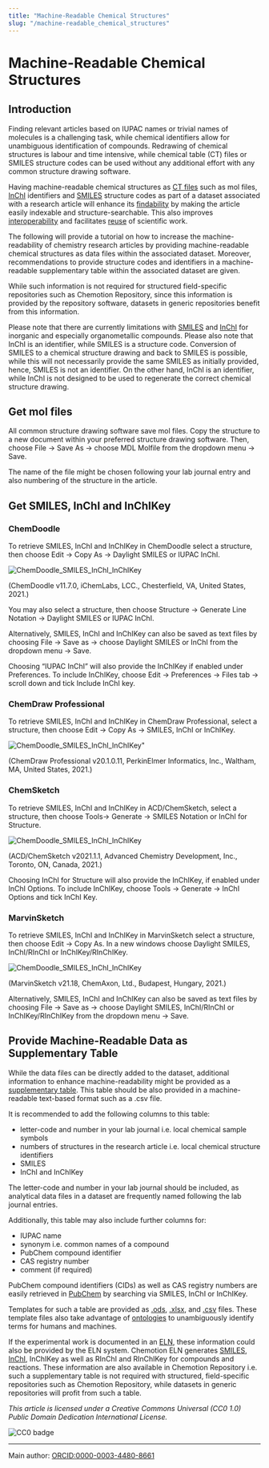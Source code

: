 ```yaml
---
title: "Machine-Readable Chemical Structures"
slug: "/machine-readable_chemical_structures"
---
```

 # Machine-Readable Chemical Structures



## Introduction

Finding relevant articles based on IUPAC names or trivial names of molecules is a challenging task, while chemical identifiers allow for unambiguous identification of compounds. Redrawing of chemical structures is labour and time intensive, while chemical table (CT) files or SMILES structure codes can be used without any additional effort with any common structure drawing software. 

Having machine-readable chemical structures as [CT files](/docs/ct_files) such as mol files, [InChI](/docs/inchi) identifiers and [SMILES](/docs/smiles) structure codes as part of a dataset associated with a research article will enhance its [findability](/docs/fair) by making the article easily indexable and structure-searchable. This also improves [interoperability](/docs/fair) and facilitates [reuse](/docs/fair) of scientific work.

The following will provide a tutorial on how to increase the machine-readability of chemistry research articles by providing machine-readable chemical structures as data files within the associated dataset. Moreover, recommendations to provide structure codes and identifiers in a machine-readable supplementary table within the associated dataset are given. 

While such information is not required for structured field-specific repositories such as Chemotion Repository, since this information is provided by the repository software, datasets in generic repositories benefit from this information. 

Please note that there are currently limitations with [SMILES](/docs/smiles) and [InChI](/docs/inchi) for inorganic and especially organometallic compounds. Please also note that InChI is an identifier, while SMILES is a structure code. Conversion of SMILES to a chemical structure drawing and back to SMILES is possible, while this will not necessarily provide the same SMILES as initially provided, hence, SMILES is not an identifier. On the other hand, InChI is an identifier, while InChI is not designed to be used to regenerate the correct chemical structure drawing.  

## Get mol files

All common structure drawing software save mol files. Copy the structure to a new document within your preferred structure drawing software. Then, choose File -> Save As -> choose MDL Molfile from the dropdown menu -> Save.

The name of the file might be chosen following your lab journal entry and also numbering of the structure in the article.

## Get SMILES, InChI and InChIKey

### ChemDoodle

To retrieve SMILES, InChI and InChIKey in ChemDoodle select a structure, then choose Edit -> Copy As -> Daylight SMILES or IUPAC InChI. 

![ChemDoodle_SMILES_InChI_InChIKey](/img/topics/Screenshots_ChemDoodle_SMILES_InChI_InChIKey.png)

(ChemDoodle v11.7.0, iChemLabs, LCC., Chesterfield, VA, United States, 2021.)

You may also select a structure, then choose Structure -> Generate Line Notation -> Daylight SMILES or IUPAC InChI.

Alternatively, SMILES, InChI and InChIKey can also be saved as text files by choosing File -> Save as -> choose Daylight SMILES or InChI from the dropdown menu -> Save.

Choosing “IUPAC InChI” will also provide the InChIKey if enabled under Preferences. To include InChIKey, choose Edit -> Preferences -> Files tab -> scroll down and tick Include InChI key. 

### ChemDraw Professional

To retrieve SMILES, InChI and InChIKey in ChemDraw Professional, select a structure, then choose Edit -> Copy As -> SMILES, InChI or InChIKey.

![ChemDoodle_SMILES_InChI_InChIKey](/img/topics/Screenshots_ChemDraw_SMILES_InChI_InChIKey.png)"

(ChemDraw Professional v20.1.0.11, PerkinElmer Informatics, Inc., Waltham, MA, United States, 2021.)

### ChemSketch

To retrieve SMILES, InChI and InChIKey in ACD/ChemSketch, select a structure, then choose Tools-> Generate -> SMILES Notation or InChI for Structure.

![ChemDoodle_SMILES_InChI_InChIKey](/img/topics/Screenshots_ChemSketch_SMILES_InChI_InChIKey.png)

(ACD/ChemSketch v2021.1.1, Advanced Chemistry Development, Inc., Toronto, ON, Canada, 2021.) 

Choosing InChI for Structure will also provide the InChIKey, if enabled under InChI Options. To include InChIKey, choose Tools -> Generate -> InChI Options and tick InChI Key. 

### MarvinSketch

To retrieve SMILES, InChI and InChIKey in MarvinSketch select a structure, then choose Edit -> Copy As. In a new windows choose Daylight SMILES, InChI/RInChI or InChIKey/RInChIKey.

![ChemDoodle_SMILES_InChI_InChIKey](/img/topics/Screenshots_MarvinSketch_SMILES_InChI_InChIKey.png)

(MarvinSketch v21.18, ChemAxon, Ltd., Budapest, Hungary, 2021.)

Alternatively, SMILES, InChI and InChIKey can also be saved as text files by choosing File -> Save as -> choose Daylight SMILES, InChI/RInChI or InChIKey/RInChIKey from the dropdown menu -> Save.

## Provide Machine-Readable Data as Supplementary Table

While the data files can be directly added to the dataset, additional information to enhance machine-readability might be provided as a [supplementary table](https://doi.org/10.1186/s13321-021-00520-4). This table should be also provided in a machine-readable text-based format such as a .csv file.

It is recommended to add the following columns to this table:
- letter-code and number in your lab journal i.e. local chemical sample symbols
- numbers of structures in the research article i.e. local chemical structure identifiers
- SMILES
- InChI and InChIKey

The letter-code and number in your lab journal should be included, as analytical data files in a dataset are frequently named following the lab journal entries.

Additionally, this table may also include further columns for:
- IUPAC name
- synonym i.e. common names of a compound
- PubChem compound identifier
- CAS registry number
- comment (if required)

PubChem compound identifiers (CIDs) as well as CAS registry numbers are easily retrieved in [PubChem](https://pubchem.ncbi.nlm.nih.gov/) by searching via SMILES, InChI or InChIKey. 

Templates for such a table are provided as [.ods](pathname://../../../assets/Supplementary_table_template.ods), [.xlsx](pathname://../../../assets/Supplementary_table_template.xlsx), and [.csv](pathname://../../../assets/Supplementary_table_template.csv) files. These template files also take advantage of [ontologies](/docs/ontology) to unambiguously identify terms for humans and machines. 

If the experimental work is documented in an [ELN](/docs/eln), these information could also be provided by the ELN system. Chemotion ELN generates [SMILES](/docs/smiles), [InChI](/docs/inchi), InChIKey as well as RInChI and RInChIKey for compounds and reactions. These information are also available in Chemotion Repository i.e. such a supplementary table is not required with structured, field-specific repositories such as Chemotion Repository, while datasets in generic repositories will profit from such a table.

*This article is licensed under a Creative Commons Universal (CC0 1.0) Public Domain Dedication International License.* 

![CC0 badge](https://licensebuttons.net/l/zero/1.0/88x31.png)

----
Main author: [ORCID:0000-0003-4480-8661](https://orcid.org/0000-0003-4480-8661)
